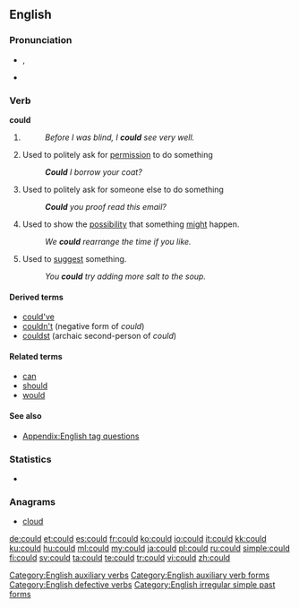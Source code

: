 ==English==

===Pronunciation===
* {{IPA|/kʊd/}}, {{SAMPA|/kUd/}}
* {{audio|en-us-could.ogg|Audio (US)}}
*:{{rhymes|ʊd}}

===Verb===
'''could'''

# {{simple past of|[[can#Etymology 1|can]]}}
#:''Before I was blind, I '''could''' see very well.''
# Used to politely ask for [[permission]] to do something
#:'''''Could''' I borrow your coat?''
# Used to politely ask for someone else to do something
#:'''''Could''' you proof read this email?''
# Used to show the [[possibility]] that something [[might]] happen.
#:''We '''could''' rearrange the time if you like.''
# Used to [[suggest]] something.
#:''You '''could''' try adding more salt to the soup.''

====Derived terms====
* [[could've]]
* [[couldn't]] (negative form of ''could'')
* [[couldst]] (archaic second-person of ''could'')

====Related terms====
* [[can]]
* [[should]]
* [[would]]

====See also====
* [[Appendix:English tag questions]]

===Statistics===
* {{rank|what|do|has|62|could|our|than|some}}

===Anagrams===
* [[cloud#English|cloud]]


[[Category:English auxiliary verbs]]
[[Category:English auxiliary verb forms]]
[[Category:English defective verbs]]
[[Category:English irregular simple past forms]]

[[de:could]]
[[et:could]]
[[es:could]]
[[fr:could]]
[[ko:could]]
[[io:could]]
[[it:could]]
[[kk:could]]
[[ku:could]]
[[hu:could]]
[[ml:could]]
[[my:could]]
[[ja:could]]
[[pl:could]]
[[ru:could]]
[[simple:could]]
[[fi:could]]
[[sv:could]]
[[ta:could]]
[[te:could]]
[[tr:could]]
[[vi:could]]
[[zh:could]]